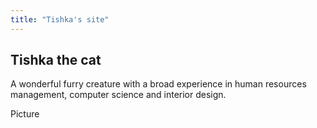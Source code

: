 ```yaml
---
title: "Tishka's site"
---
```


## Tishka the cat

A wonderful furry creature with a broad experience in human resources management, computer science and interior design.

Picture
